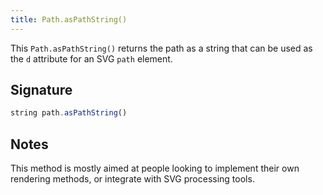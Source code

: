 ```yaml
---
title: Path.asPathString()
---
```


This `Path.asPathString()` returns the path as a string that can be used
as the `d` attribute for an SVG `path` element.

## Signature

```js
string path.asPathString()
```

## Notes

This method is mostly aimed at people looking to implement their own rendering
methods, or integrate with SVG processing tools.

